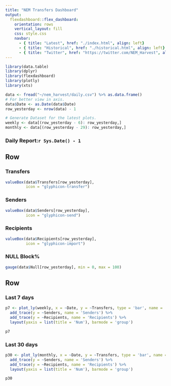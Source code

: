 ```yaml
---
title: "NEM Transfers Dashboard"
output: 
  flexdashboard::flex_dashboard:
    orientation: rows
    vertical_layout: fill
    css: style.css
    navbar:
      - { title: "Latest", href: "./index.html", align: left}
      - { title: "Historical", href: "./historical.html", align: left}
      - { title: "Twitter", href: "https://twitter.com/NEM_Harvest", align: right}
---
```



```r
library(data.table)
library(dplyr)
library(flexdashboard)
library(plotly)
library(xts)

data <- fread("~/nem_harvest/daily.csv") %>% as.data.frame()
# For better view in axis.
data$Date <- as.Date(data$Date) 
row_yesterday <- nrow(data) - 1

# Generate Dataset for the latest plots.
weekly <- data[(row_yesterday - 6): row_yesterday,]
monthly <- data[(row_yesterday - 29): row_yesterday,]
```


### Daily Report:`r Sys.Date() - 1`

Row {data-height=150}
-----------------------------------------------------------------------

### Transfers

```r
valueBox(data$Transfers[row_yesterday],
         icon = "glyphicon-transfer")
```

### Senders

```r
valueBox(data$Senders[row_yesterday],
         icon = "glyphicon-send")
```

### Recipients

```r
valueBox(data$Recipients[row_yesterday],
         icon = "glyphicon-import")
```

### NULL Block%

```r
gauge(data$Null[row_yesterday], min = 0, max = 100)
```


Row {.tabset}
-----------------------------------------------------------------------

### Last 7 days

```r
p7 <- plot_ly(weekly, x = ~Date, y = ~Transfers, type = 'bar', name = 'Transfers') %>%
  add_trace(y = ~Senders, name = 'Senders') %>%
  add_trace(y = ~Recipients, name = 'Recipients') %>% 
  layout(yaxis = list(title = 'Num'), barmode = 'group')

p7
```

### Last 30 days

```r
p30 <- plot_ly(monthly, x = ~Date, y = ~Transfers, type = 'bar', name = 'Transfers') %>%
  add_trace(y = ~Senders, name = 'Senders') %>%
  add_trace(y = ~Recipients, name = 'Recipients') %>% 
  layout(yaxis = list(title = 'Num'), barmode = 'group')

p30
```

